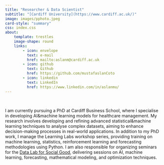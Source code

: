 ```yaml
---
title: "Researcher & Data Scientist"
subtitle: "[Cardiff University](https://www.cardiff.ac.uk/)"
image: images/pphoto.jpeg
card-style: "summary"
css: index.css
about:
    template: trestles
    image-shape: round
    links:
        - icon: envelope
          text: e-mail
          href: mailto:aslanm@cardiff.ac.uk
        - icon: github
          text: Github
          href: https://github.com/mustafaslanCoto
        - icon: linkedin
          text: LinkedIn
          href: https://www.linkedin.com/in/aslanmu/
---
```


<br>

I am currently pursuing a PhD at Cardiff Business School, where I specialise in developing AI&machine learning models for healthcare management. My research involves developing and refining advanced statistical&machine learning techniques to analyse complex datasets, aiming to enhance decision-making processes in real-world applications. In addition to my PhD work, I manage the Learning Labs workshop series, providing training on machine learning, statistics, reinforcement learning and forecasting methodologies using Python. I am also responsible for organizing seminars for the [Data Lab for Social Good](https://www.cardiff.ac.uk/research/explore/research-units/data-lab-for-social-good), delivering sessions on AI, machine learning, forecasting, mathematical modeling, and optimization techniques.
